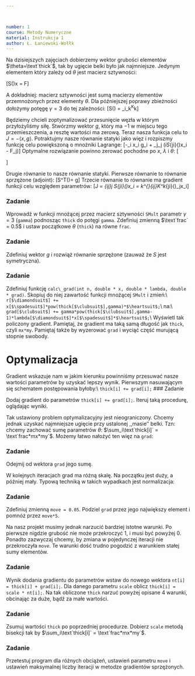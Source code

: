 ```yaml
---



number: 1
course: Metody Numeryczne
material: Instrukcja 1
author: Ł. Łaniewski-Wołłk
---
```


Na dzisiejszych zajęciach dobierzemy wektor grubości elementów $\theta=\text`thick`$, tak by ugięcie belki było jak najmniejsze. Jedynym elementem który zależy od $\theta$ jest macierz sztywności:

\[S(\theta)x = F\]

A dokładniej: macierz sztywności jest sumą macierzy elementów przemnożonych przez elementy $\theta$. Dla późniejszej poprawy zbieżności dołożymy potęgę $\gamma=3$ do tej zależności:
\[S(\theta) = \sum_i\theta_k^\gamma K^k\]

Będziemy chcieli zoptymalizować przesunięcie węzła w którym przyłożyliśmy siłę. Stwórzmy wektor $g$, który ma $-1$ w miejscu tego przemieszczenia, a resztę wartości ma zerową. Teraz nasza funkcja celu to $J = -\langle x, g \rangle$. Potraktujmy nasze równanie statyki jako więz i rozpiszmy funkcję celu powiększoną o mnożniki Lagrange:
\[-\sum_i x_i g_i  + \sum_j\lambda_j (\sum_iS_{ji}(\theta)x_i - F_j)\]
Optymalne rozwiązanie powinno zerować pochodne po $x$, $\lambda$ i $\theta$:
\[\begin{cases}
-g_i + \sum_j\lambda_j S_{ji} (\theta) &= 0\\
\sum_i S_{ji}(\theta)x_i - F_j &= 0\\
\sum_{ij}\lambda_j \pr{\theta_k}S_{ji}(\theta)x_i &= 0
\end{cases}\]

Drugie równanie to nasze równanie statyki. Pierwsze równanie to równanie sprzężone (adjoint):
\[S^T(\theta)\lambda = g\]
Trzecie równanie to równanie ma gradient funkcji celu względem parametrów:
\[\frac{d}{d\theta_k}J = \sum_{ij}\lambda_j \pr{\theta_k}S_{ji}(\theta)x_i = \gamma\theta_k^{\gamma-1}\sum_{ij}K^k_{ji}(\theta)\lambda_jx_i\]

### Zadanie

Wprowadź w funkcji mnożącej przez macierz sztywności `SMult` parametr $\gamma=3$ (`gamma`) podnosząc `thick` do potęgi `gamma`. Zdefiniuj zmienną $\text`frac` = 0.5$ i ustaw początkowe $\theta$ (`thick`) na równe `frac`. 


### Zadanie

Zdefiniuj wektor $g$ i rozwiąż równanie sprzężone (zauważ że $S$ jest symetryczna).


### Zadanie

Zdefiniuj funkcję `calc\_grad(int n, double * x, double * lambda, double * grad)`. Skopiuj do niej zawartość funkcji mnożącej `SMult` i zmień:\\
`r[$\diamondsuit$] += x[$\spadesuit$]*pow(thick[$\clubsuit$],gamma)*$\heartsuit$;`\\
na:\\
`grad[$\clubsuit$] += gamma*pow(thick[$\clubsuit$],gamma-1)*lambda[$\diamondsuit$]*x[$\spadesuit$]*$\heartsuit$;`\\
Wyświetl tak policzony gradient. Pamiętaj, że gradient ma taką samą długość jak `thick`, czyli `mx*my`. Pamiętaj także by wyzerować `grad` i wyciąć część murującą stopnie swobody.



# Optymalizacja

Gradient wskazuje nam w jakim kierunku powinniśmy przesuwać nasze wartości parametrów by uzyskać lepszy wynik. Pierwszym nasuwającym się schematem postępowania byłoby:\\
`thick[i] += grad[i]; `
### Zadanie

Dodaj gradient do parametrów `thick[i] += grad[i];`. Iteruj taką procedurę, oglądając wyniki.


Tak ustawiony problem optymalizacyjny jest nieograniczony. Chcemy jednak uzyskać najmniejsze ugięcie przy ustalonej ,,masie'' belki. Tzn: chcemy zachować sumę parametrów $\theta$: $\sum_i\text`thick[i]` = \text`frac*mx*my`$. Możemy łatwo nałożyć ten więz na `grad`:

### Zadanie

Odejmij od wektora `grad` jego sumę.


W kolejnych iteracjach grad ma różną skalę. Na początku jest duży, a później mały. Typową techniką w takich wypadkach jest normalizacja:

### Zadanie

Zdefiniuj zmienną `move = 0.05`. Podziel `grad` przez jego największy element i pomnóż przez `move*5`.


Na nasz projekt musimy jednak narzucić bardziej istotne warunki. Po pierwsze nigdzie grubość nie może przekroczyć $1$, i musi być powyżej $0$. Ponadto zazwyczaj chcemy, by zmiana w pojedynczej iteracji nie przekroczyła `move`. Te warunki dość trudno pogodzić z warunkiem stałej sumy elementów. 

### Zadanie

Wynik dodania gradientu do parametrów wstaw do nowego wektora `nt[i] = thick[i] + grad[i];`. Dla danego parametru `scale` oblicz `thick[i] = scale * nt[i];`. Na tak obliczone `thick` narzuć powyżej opisane 4 warunki, obcinając za duże, bądź za małe wartości.


### Zadanie

Zsumuj wartości `thick` po poprzedniej procedurze. Dobierz `scale` metodą bisekcji tak by $\sum_i\text`thick[i]` = \text`frac*mx*my`$.


### Zadanie

Przetestuj program dla różnych obciążeń, ustawień parametru `move` i ustawień maksymalnej liczby iteracji w metodze gradientów sprzężonych.


